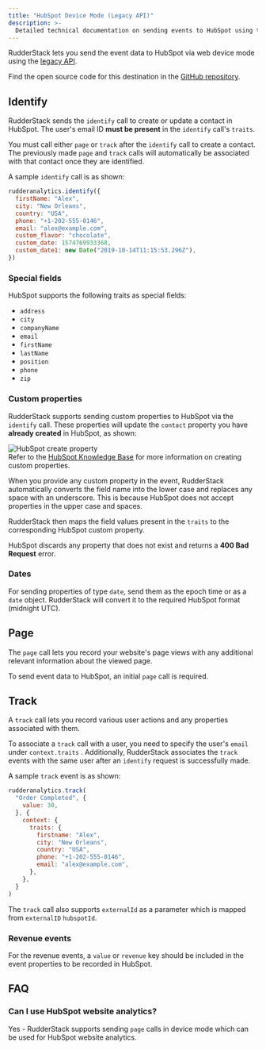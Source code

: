 ```yaml
---
title: "HubSpot Device Mode (Legacy API)"
description: >-
  Detailed technical documentation on sending events to HubSpot using the RudderStack web device mode.
---
```


RudderStack lets you send the event data to HubSpot via web <Link to="/destinations/rudderstack-connection-modes/#device-mode">device mode</Link> using the [legacy API](https://legacydocs.hubspot.com/docs/overview?_ga=2.34803302.670362313.1663315856-97001172.1658910392).

<div class="infoBlock">
Find the open source code for this destination in the <a href="https://github.com/rudderlabs/rudder-sdk-js/tree/production/integrations/HubSpot">GitHub repository</a>.
</div>


## Identify

RudderStack sends the <Link to="/event-spec/standard-events/identify">`identify`</Link> call to create or update a contact in HubSpot. The user's email ID **must be present** in the `identify` call's `traits`.

You must call either <code class="inline-code">page</code> or <code class="inline-code">track</code> after the <code class="inline-code">identify</code> call to create a contact. The previously made <code class="inline-code">page</code> and <code class="inline-code">track</code> calls will automatically be associated with that contact once they are identified.

A sample `identify` call is as shown:

```javascript
rudderanalytics.identify({
  firstName: "Alex",
  city: "New Orleans",
  country: "USA",
  phone: "+1-202-555-0146",
  email: "alex@example.com",
  custom_flavor: "chocolate",
  custom_date: 1574769933368,
  custom_date1: new Date("2019-10-14T11:15:53.296Z"),
})
```

### Special fields

HubSpot supports the following traits as special fields:

- `address`
- `city`
- `companyName`
- `email`
- `firstName`
- `lastName`
- `position`
- `phone`
- `zip`

### Custom properties

RudderStack supports sending custom properties to HubSpot via the `identify` call. These properties will update the `contact` property you have **already created** in HubSpot, as shown:

<img src="../../assets/event-stream-destinations/hubspot-create-property.png" alt="HubSpot create property" />

<div class="infoBlock">
Refer to the <a href="https://knowledge.hubspot.com/crm-setup/manage-your-properties">HubSpot Knowledge Base</a> for more information on creating custom properties.
</div>

When you provide any custom property in the event, RudderStack automatically converts the field name into the lower case and replaces any space with an underscore. This is because HubSpot does not accept properties in the upper case and spaces.

RudderStack then maps the field values present in the `traits` to the corresponding HubSpot custom property.

<div class="warningBlock">
HubSpot discards any property that does not exist and returns a <strong>400 Bad Request</strong> error.
</div>

### Dates

For sending properties of type `date`, send them as the epoch time or as a `date` object. RudderStack will convert it to the required HubSpot format (midnight UTC).

## Page

The <Link to="/event-spec/standard-events/page/">`page`</Link> call lets you record your website's page views with any additional relevant information about the viewed page.

To send event data to HubSpot, an initial <code class="inline-code">page</code> call is required.

## Track

A <Link to="/event-spec/standard-events/track/">`track`</Link> call lets you record various user actions and any properties associated with them.

To associate a `track` call with a user, you need to specify the user's `email` under `context.traits` . Additionally, RudderStack associates the `track` events with the same user after an `identify` request is successfully made.

A sample `track` event is as shown:

```javascript
rudderanalytics.track(
  "Order Completed", {
    value: 30,
  }, {
    context: {
      traits: {
        firstname: "Alex",
        city: "New Orleans",
        country: "USA",
        phone: "+1-202-555-0146",
        email: "alex@example.com",
      },
    },
  }
)
```

The `track` call also supports <Link to="https://legacydocs.hubspot.com/docs/methods/enterprise_events/http_api#:~:text=%26favorite_color%3Dorange-,External%20id,-%26id%3D%7Bvalue%7D">`externalId`</Link> as a parameter which is mapped from `externalID` `hubspotId`.

### Revenue events

For the revenue events, a `value` or `revenue` key should be included in the event properties to be recorded in HubSpot.

## FAQ

### Can I use HubSpot website analytics?

Yes - RudderStack supports sending `page` calls in device mode which can be used for HubSpot website analytics.